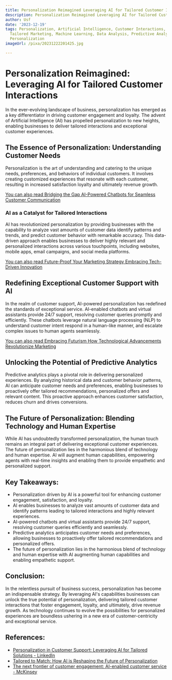 ```yaml
---
title: Personalization Reimagined Leveraging AI for Tailored Customer Interactions
description: Personalization Reimagined Leveraging AI for Tailored Customer Interactions
author: Usf
date: '2023-12-19'
tags: Personalization, Artificial Intelligence, Customer Interactions, Customer Experience,
  Tailored Marketing, Machine Learning, Data Analysis, Predictive Analytics, Real-time
  Personalization
imageUrl: /pixa/20231222201425.jpg

---
```

# Personalization Reimagined:  Leveraging AI for Tailored Customer Interactions

In  the ever-evolving landscape of business, personalization has emerged as a key differentiator in driving customer engagement and loyalty. The advent of Artificial Intelligence (AI) has propelled personalization to new heights, enabling businesses to deliver tailored interactions and exceptional customer experiences.

## The  Essence of Personalization: Understanding Customer Needs

Personalization is  the art of understanding and catering to  the unique needs, preferences, and behaviors of individual customers. It involves creating  customized experiences that resonate with each customer, resulting in increased satisfaction loyalty and ultimately revenue growth.

[You can also read Bridging the Gap AI-Powered Chatbots for Seamless  Customer Communication](Bridging%20the%20Gap%20AI-Powered%20Chatbots%20for%20Seamless%20Customer%20Communication)


###  AI as a Catalyst for  Tailored Interactions

AI has revolutionized personalization by providing businesses with the capability  to analyze vast amounts of customer data identify patterns and trends, and predict customer behavior with  remarkable accuracy. This data-driven approach enables  businesses to deliver highly relevant and personalized interactions across various touchpoints, including websites, mobile apps, email campaigns, and social media platforms.

[You can also read Future-Proof Your Marketing Strategy Embracing Tech-Driven  Innovation](Future-Proof%20Your%20Marketing%20Strategy%20Embracing%20Tech-Driven%20Innovation)


## Redefining  Exceptional Customer Support  with AI

In the realm of  customer support, AI-powered personalization  has redefined the standards of exceptional service. AI-enabled chatbots and virtual assistants  provide 24/7 support, resolving customer queries promptly and efficiently. These chatbots leverage natural language processing (NLP) to  understand customer intent respond in a human-like manner,  and escalate complex  issues to human agents seamlessly.

[You can also  read Embracing Futurism How Technological Advancements Revolutionize Marketing](Embracing%20Futurism%20How%20Technological%20Advancements%20Revolutionize%20Marketing)


## Unlocking  the Potential of Predictive Analytics

Predictive analytics plays a pivotal role  in delivering personalized experiences. By analyzing historical data and customer behavior patterns, AI can anticipate customer needs and preferences,  enabling businesses to proactively  offer tailored recommendations, personalized offers and relevant content. This proactive approach enhances customer satisfaction, reduces  churn and drives  conversions.

## The Future of Personalization: Blending Technology and Human Expertise

While AI has undoubtedly transformed  personalization, the human touch remains an integral part  of delivering exceptional customer experiences. The future of  personalization lies in the harmonious blend of technology and human expertise.  AI will augment  human capabilities, empowering agents with real-time insights and enabling them  to  provide empathetic and personalized support.

## Key Takeaways:

- Personalization driven by AI is  a  powerful tool  for enhancing customer engagement, satisfaction, and loyalty.
- AI enables businesses to analyze vast amounts of customer data and identify patterns leading to tailored interactions and highly relevant experiences.
- AI-powered chatbots and virtual assistants provide 24/7 support, resolving customer queries efficiently and seamlessly.
-  Predictive analytics anticipates customer needs and  preferences,  allowing businesses to proactively offer tailored recommendations and personalized offers.
- The future of personalization lies in the harmonious blend of technology and human expertise with AI augmenting human  capabilities and enabling  empathetic support.

## Conclusion:

In the relentless pursuit  of business  success, personalization has become an indispensable strategy. By leveraging AI's capabilities businesses can unlock the true potential  of personalization, delivering tailored customer  interactions  that foster engagement, loyalty, and ultimately, drive revenue growth. As technology continues to evolve the possibilities for personalized experiences are boundless  ushering in  a new era of customer-centricity and exceptional service.

## References:
- [Personalization in Customer Support: Leveraging AI for Tailored Solutions - LinkedIn](https://www.linkedin.com/pulse/personalization-customer-support-leveraging-ai-baqar-a-naqvi-fweje)
- [Tailored to Match: How AI is Reshaping the Future of Personalization](https://www.grocerydoppio.com/articles/tailored-to-match-how-ai-is-reshaping-the-future-of-personalization)
- [The next frontier of customer engagement: AI-enabled customer service - McKinsey](https://www.mckinsey.com/capabilities/operations/our-insights/the-next-frontier-of-customer-engagement-ai-enabled-customer-service)
